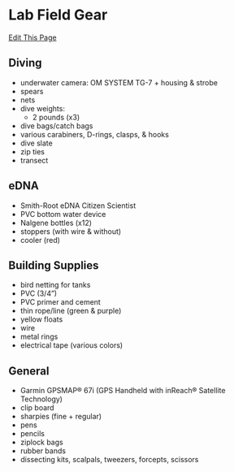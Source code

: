# Lab Field Gear

[Edit This Page](https://github.com/remygatins/GatinsLabProtocols/blob/main/field_lab_gear.qmd)

## Diving

- underwater camera: OM SYSTEM TG-7 + housing & strobe
- spears
- nets
- dive weights:
  - 2 pounds (x3)
- dive bags/catch bags
- various carabiners, D-rings, clasps, & hooks
- dive slate
- zip ties
- transect

## eDNA

- Smith-Root eDNA Citizen Scientist
- PVC bottom water device
- Nalgene bottles (x12)
- stoppers (with wire & without)
- cooler (red)

## Building Supplies

- bird netting for tanks
- PVC (3/4")
- PVC primer and cement
- thin rope/line (green & purple)
- yellow floats
- wire
- metal rings
- electrical tape (various colors)

## General

- Garmin GPSMAP® 67i (GPS Handheld with inReach® Satellite Technology)
- clip board
- sharpies (fine + regular)
- pens
- pencils
- ziplock bags
- rubber bands
- dissecting kits, scalpals, tweezers, forcepts, scissors
